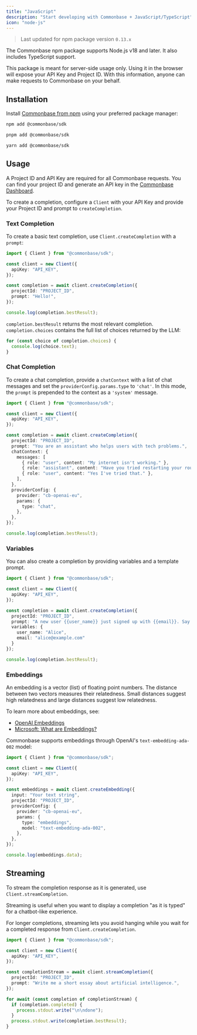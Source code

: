 ```yaml
---
title: "JavaScript"
description: "Start developing with Commonbase + JavaScript/TypeScript"
icon: "node-js"
---
```


> Last updated for npm package version `0.13.x`

The Commonbase npm package supports Node.js v18 and later. It also includes
TypeScript support.

<Warning>
  This package is meant for server-side usage only. Using it in the browser will
  expose your API Key and Project ID. With this information, anyone can make
  requests to Commonbase on your behalf.
</Warning>

## Installation

Install [Commonbase from npm](https://www.npmjs.com/package/@commonbase/sdk)
using your preferred package manager:

<CodeGroup>

```bash npm
npm add @commonbase/sdk
```

```bash pnpm
pnpm add @commonbase/sdk
```

```bash yarn
yarn add @commonbase/sdk
```

</CodeGroup>

## Usage

A Project ID and API Key are required for all Commonbase requests. You can find
your project ID and generate an API key in the
[Commonbase Dashboard](https://commonbase.com/).

To create a completion, configure a `Client` with your API Key and provide your
Project ID and prompt to `createCompletion`.

### Text Completion

To create a basic text completion, use `Client.createCompletion` with a
`prompt`:

```ts
import { Client } from "@commonbase/sdk";

const client = new Client({
  apiKey: "API_KEY",
});

const completion = await client.createCompletion({
  projectId: "PROJECT_ID",
  prompt: "Hello!",
});

console.log(completion.bestResult);
```

`completion.bestResult` returns the most relevant completion.
`completion.choices` contains the full list of choices returned by the LLM:

```ts
for (const choice of completion.choices) {
  console.log(choice.text);
}
```

### Chat Completion

To create a chat completion, provide a `chatContext` with a list of chat
messages and set the `providerConfig.params.type` to `'chat'`. In this mode, the
`prompt` is prepended to the context as a `'system'` message.

```ts
import { Client } from "@commonbase/sdk";

const client = new Client({
  apiKey: "API_KEY",
});

const completion = await client.createCompletion({
  projectId: "PROJECT_ID",
  prompt: "You are an assistant who helps users with tech problems.",
  chatContext: {
    messages: [
      { role: "user", content: "My internet isn't working." },
      { role: "assistant", content: "Have you tried restarting your router?" },
      { role: "user", content: "Yes I've tried that." },
    ],
  },
  providerConfig: {
    provider: "cb-openai-eu",
    params: {
      type: "chat",
    },
  },
});

console.log(completion.bestResult);
```

### Variables

You can also create a completion by providing variables and a template prompt.

```ts
import { Client } from "@commonbase/sdk";

const client = new Client({
  apiKey: "API_KEY",
});

const completion = await client.createCompletion({
  projectId: "PROJECT_ID",
  prompt: "A new user {{user_name}} just signed up with {{email}}. Say hello!"
  variables: {
    user_name: "Alice",
    email: "alice@example.com"
  }
});

console.log(completion.bestResult);
```

### Embeddings

An embedding is a vector (list) of floating point numbers. The distance between
two vectors measures their relatedness. Small distances suggest high relatedness
and large distances suggest low relatedness.

To learn more about embeddings, see:

- [OpenAI Embeddings](https://platform.openai.com/docs/guides/embeddings/what-are-embeddings)
- [Microsoft: What are Embeddings?](https://learn.microsoft.com/en-us/semantic-kernel/memories/embeddings)

Commonbase supports embeddings through OpenAI's `text-embedding-ada-002` model:

```ts
import { Client } from "@commonbase/sdk";

const client = new Client({
  apiKey: "API_KEY",
});

const embeddings = await client.createEmbedding({
  input: "Your text string",
  projectId: "PROJECT_ID",
  providerConfig: {
    provider: "cb-openai-eu",
    params: {
      type: "embeddings",
      model: "text-embedding-ada-002",
    },
  },
});

console.log(embeddings.data);
```

## Streaming

To stream the completion response as it is generated, use
`Client.streamCompletion`.

Streaming is useful when you want to display a completion "as it is typed" for a
chatbot-like experience.

For longer completions, streaming lets you avoid hanging while you wait for a
completed response from `Client.createCompletion`.

```ts
import { Client } from "@commonbase/sdk";

const client = new Client({
  apiKey: "API_KEY",
});

const completionStream = await client.streamCompletion({
  projectId: "PROJECT_ID",
  prompt: "Write me a short essay about artificial intelligence.",
});

for await (const completion of completionStream) {
  if (completion.completed) {
    process.stdout.write("\n\ndone");
  }
  process.stdout.write(completion.bestResult);
}
```
